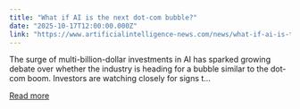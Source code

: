 ```yaml
---
title: "What if AI is the next dot-com bubble?"
date: "2025-10-17T12:00:00.000Z"
link: "https://www.artificialintelligence-news.com/news/what-if-ai-is-the-next-dot-com-bubble/"
---
```


The surge of multi-billion-dollar investments in AI has sparked growing debate over whether the industry is heading for a bubble similar to the dot-com boom. Investors are watching closely for signs t...

[Read more](https://www.artificialintelligence-news.com/news/what-if-ai-is-the-next-dot-com-bubble/)
